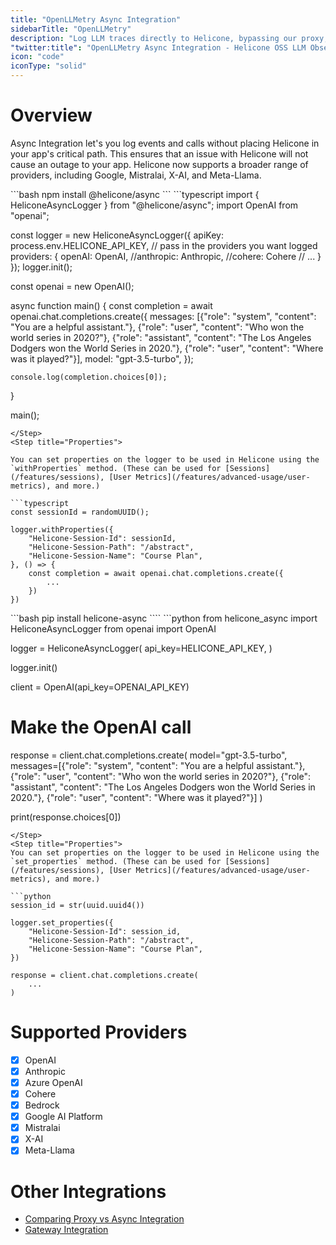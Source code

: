 ```yaml
---
title: "OpenLLMetry Async Integration"
sidebarTitle: "OpenLLMetry"
description: "Log LLM traces directly to Helicone, bypassing our proxy, with OpenLLMetry. Supports OpenAI, Anthropic, Azure OpenAI, Cohere, Bedrock, Google AI Platform, and more."
"twitter:title": "OpenLLMetry Async Integration - Helicone OSS LLM Observability"
icon: "code"
iconType: "solid"
---
```


# Overview

Async Integration let's you log events and calls without placing Helicone in your app's critical
path. This ensures that an issue with Helicone will not cause an outage to your app. Helicone now supports a broader range of providers, including Google, Mistralai, X-AI, and Meta-Llama.

<Tabs>
  <Tab title="Node.js">
  <Steps>
  <Step title="Install Helicone Async">
  ```bash
  npm install @helicone/async
  ```
  </Step>
  <Step title="Initialize Logger">
  ```typescript
import { HeliconeAsyncLogger } from "@helicone/async";
import OpenAI from "openai";

const logger = new HeliconeAsyncLogger({
    apiKey: process.env.HELICONE_API_KEY,
    // pass in the providers you want logged
    providers: {
      openAI: OpenAI,
      //anthropic: Anthropic,
      //cohere: Cohere
      // ...
    }
});
logger.init();

const openai = new OpenAI();

async function main() {
    const completion = await openai.chat.completions.create({
      messages: [{"role": "system", "content": "You are a helpful assistant."},
        {"role": "user", "content": "Who won the world series in 2020?"},
        {"role": "assistant", "content": "The Los Angeles Dodgers won the World Series in 2020."},
        {"role": "user", "content": "Where was it played?"}],
      model: "gpt-3.5-turbo",
    });

    console.log(completion.choices[0]);
}

main();
```
</Step>
<Step title="Properties">

You can set properties on the logger to be used in Helicone using the `withProperties` method. (These can be used for [Sessions](/features/sessions), [User Metrics](/features/advanced-usage/user-metrics), and more.)

```typescript
const sessionId = randomUUID();

logger.withProperties({
    "Helicone-Session-Id": sessionId,
    "Helicone-Session-Path": "/abstract",
    "Helicone-Session-Name": "Course Plan",
}, () => {
    const completion = await openai.chat.completions.create({
        ...
    })
})
```
</Step>
</Steps>

</Tab>
  <Tab title="Python">
  <Steps>
  <Step title="Install Helicone Async">
  ```bash
  pip install helicone-async
````

  </Step>
  <Step title="Initialize Logger">
  ```python
from helicone_async import HeliconeAsyncLogger
from openai import OpenAI

logger = HeliconeAsyncLogger(
    api_key=HELICONE_API_KEY,
)

logger.init()

client = OpenAI(api_key=OPENAI_API_KEY)

# Make the OpenAI call

response = client.chat.completions.create(
    model="gpt-3.5-turbo",
    messages=[{"role": "system", "content": "You are a helpful assistant."},
      {"role": "user", "content": "Who won the world series in 2020?"},
      {"role": "assistant",
      "content": "The Los Angeles Dodgers won the World Series in 2020."},
      {"role": "user", "content": "Where was it played?"}]
)

print(response.choices[0])

```
</Step>
<Step title="Properties">
You can set properties on the logger to be used in Helicone using the `set_properties` method. (These can be used for [Sessions](/features/sessions), [User Metrics](/features/advanced-usage/user-metrics), and more.)

```python
session_id = str(uuid.uuid4())

logger.set_properties({
    "Helicone-Session-Id": session_id,
    "Helicone-Session-Path": "/abstract",
    "Helicone-Session-Name": "Course Plan",
})

response = client.chat.completions.create(
    ...
)
```
</Step>
</Steps>
</Tab>

</Tabs>

# Supported Providers

- [x] OpenAI
- [x] Anthropic
- [x] Azure OpenAI
- [x] Cohere
- [x] Bedrock
- [x] Google AI Platform
- [x] Mistralai
- [x] X-AI
- [x] Meta-Llama

# Other Integrations

- [Comparing Proxy vs Async Integration](/references/proxy-vs-async)
- [Gateway Integration](/getting-started/integration-method/gateway)
```
